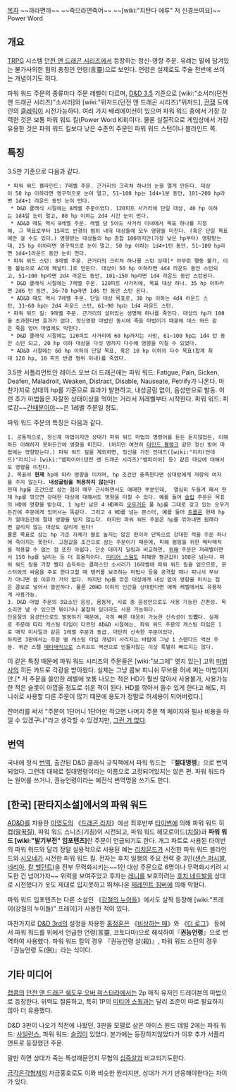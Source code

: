 [[목차]]
~~까라면까~~ ~~죽으라면죽어~~ ~~[wiki:"치탄다 에루" 저 신경쓰여요]~~
Power Word
== 개요 ==
[[TRPG]] 시스템 [[던전 앤 드래곤 시리즈]]에서 등장하는 정신-영향 주문. 유례는 말에 담겨있는 불가사의한 힘의 총칭인 언령(言靈)으로 보인다. 언령은 실제로도 주술 전반에 쓰이는 개념이기도 하다.

파워 워드 주문의 종류마다 주문 레벨이 다르며, [[D&D 3.5]] 기준으로 [wiki:"소서러(던전 앤 드래곤 시리즈)"소서러]와 [wiki:"위저드(던전 앤 드래곤 시리즈)"위저드], [[전쟁]] 도메인의 [[클레릭]]이 시전가능하다. 여러 가지 배리에이션이 있으며 파워 워드 중에서 가장 강력한 것은 보통 파워 워드 킬(Power Word Kill)이다. 물론 실질적으로 게임상에서 가장 유용한 것은 파워 워드 킬보다 낮은 수준의 주문인 파워 워드 스턴이나 블라인드 쪽.

== 특징 ==
3.5판 기준으로 다음과 같다.
 * 파워 워드 블라인드: 7레벨 주문. 근거리의 크리쳐 하나의 눈을 멀게 만든다. 대상이 50 hp 이하라면 영구적으로 눈이 멀고, 51~100 hp는 1d4+1분 동안, 101~200 hp라면 1d4+1 라운드 동안 눈이 먼다.
  * D&D 클래식 시절에는 8레벨 주문이었다. 120피트 사거리에 단일 대상, 40 hp 이하는 1d4일 눈이 멀고, 80 hp 이하는 2d4 시간 눈이 먼다.
  * AD&D 때도 역시 8레벨 주문. 레벨 당 5야드 사거리 이내에서 목표 하나를 지정해, 그 목표로부터 15피트 반경의 범위 내의 대상들에 모두 영향을 미친다. (혹은 단일 목표에만 걸 수도 있다.) 영향받는 대상들의 hp 총합 100까지만(가장 낮은 hp부터) 영향받는데, 25 hp 이하라면 영구적으로 눈이 멀고, 50 hp 이하는 1d4+1턴 동안, 51~100 hp라면 1d4+1라운드 동안 눈이 먼다.
 * 파워 워드 스턴: 8레벨 주문. 근거리의 크리쳐 하나를 스턴 상태[* 아무런 행동 불가, 이동 불능으로 AC에 페널티.]로 만든다. 대상이 50 hp 이하라면 4d4 라운드 동안 스턴되고, 51~100 hp라면 2d4 라운드 동안, 101~150 hp라면 1d4 라운드 동안 스턴된다.
  * D&D 클래식 시절에는 7레벨 주문. 120피트 사거리에, 목표 대상 하나. 35 hp 이하라면 2d6 턴 동안, 36~70 hp라면 1d6 턴 동안 스턴 된다.
  * AD&D 때도 역시 7레벨 주문. 단일 대상 목표로, 30 hp 이하는 4d4 라운드 스턴, 31~60 hp는 2d4 라운드 스턴, 61~90 hp는 1d4 라운드 스턴.
 * 파워 워드 킬: 9레벨 주문. 근거리의 살아있는 생명체 하나를 죽인다. 대상의 hp가 100을 초과한다면 효과가 없다. 정신영향 마법인 동시에 죽음 마법이기 때문에 데스 와드 같은 죽음 방어 마법에도 막힌다.
  * D&D 클래식 시절에는 120피트 사거리에 60 hp까지는 사망, 61~100 hp는 1d4 턴 동안 스턴 되고, 20 hp 이하 대상을 다섯 명까지 다수에 영향을 미칠 수 있었다.
  * AD&D 시절에는 60 hp 이하의 단일 목표, 혹은 10 hp 이하의 다수 목표(합계 최대 120 hp, 10 피트 반경 범위 이내)를 죽였다.

3.5판 서플리먼트인 레이스 오브 더 드래곤에는 파워 워드: Fatigue, Pain, Sicken, Deafen, Maladroit, Weaken, Distract, Disable, Nauseate, Petrify가 나온다. 마찬가지로 상대의 hp를 기준으로 효과가 발현하고, 내성굴림 없이, 음성만으로 발동. 이런 추가 마법들은 자잘한 상태이상을 먹이는 거라서 저레벨부터 시작한다. 파워 워드: 피로감~~[[간때문이야]]~~은 1레벨 주문일 정도.

파워 워드 주문의 특징은 다음과 같다.
 1. 공통적으로, 정신계 마법이지만 상대가 파워 워드 마법의 명령어를 듣든 듣지않았든, 이해하든 이해하지 못하든간에 영향을 미친다. (하지만 여전히 [[마인드 블랭크]] 같은 정신 방어 마법에는 영향받는다.) 파워 워드 킬을 제외하면, 정신을 가진 언데드([wiki:"리치(언데드)"리치]나 [wiki:"뱀파이어(던전 앤 드래곤 시리즈)"뱀파이어] 등) 같은 대상에 대해서도 영향을 미친다.
 2. 목표의 '''현재''' hp에 따라 영향을 미치며, hp 조건만 충족한다면 상대방에게 저항의 여지를 주지 않는다. '''내성굴림을 허용하지 않는다!'''
 현재 hp를 조건으로 삼는 점이 매우 근사하면서도 애매한 부분인데,  열심히 두들겨 패서 현재 hp를 깎으면 강대한 대상에 대해서도 영향을 미칠 수 있다. 예를 들어 [[슬립]] 주문은 목표의 HD에 영향을 받는데, 1 hp만 남은 4 HD짜리 [[오우거]]든 풀 hp를 그대로 갖고 있는 오우거든간에 주문에게 있어서는 똑같다. 그리고 4 HD를 넘는 몬스터, 예를 들어 [[트롤]]은 현재 hp가 얼마든간에 절대 영향을 받지 않는다. 하지만 파워 워드 주문은 hp를 깎아내면 원래라면 걸리지 않는 대상도 걸리게 된다!
 물론 목표로 삼는 hp 기준 자체가 별로 높지는 않은 편이라 단독으로 강대한 적을 주문 하나에 죽이지는 못한다. 고정값을 조건으로 삼는 주문이기 때문에, 피해 펌핑을 위한 메타매직을 적용할 수 없는 점 또한 아쉽다. 단순 대미지 딜링과 비교하면, [[위해]] 주문은 저레벨이면서 150 hp를 날리는 등 더 효율적이다. [[미티어 스웜]]도 피해량 평균값이 100은 넘는다. 파워 워드 킬을 가장 빨리 습득하는 클래스인 소서러가 16레벨에 파워 워드 킬을 얻으므로, 몬스터와의 싸움을 주로 한다고할 때 탱커를 보조하는 마법사 등을 공격할 때나 피니시 무브가 아니면 쓸 이유가 거의 없다. 하지만 hp를 깎은 대상에게 내성 없이 영향을 미치는 점은 콤보로 넣어서 쓸만하다. 물론 20HD 이하의 인간을 상대한다면 에픽 레벨에서도 유용하게 사용가능.
 3. D&D 마법 주문의 3요소인 음성, 몸동작, 시료 중 음성만으로도 사용 가능한 간편성. 목소리만 낼 수 있으면 묶이거나 붙잡혀 있더라도 사용 가능하다.
 단음절의 음성만으로도 발동하기 때문에, 극히 빠른 대응이 가능한 신속성이 있'''었'''다. 실제로 주문에 따라 캐스팅 타임이 다르던 AD&D 시절에는, 파워 워드 주문의 캐스팅 타임은 1로 매직 미사일과 같은 1레벨 주문과 동급, 대단히 신속한 주문이었다.
 하지만 3판에서는 주문 별 캐스팅 타임 개념이 사리지는 바람에 그냥 1 스탠다드 액션 주문. 퀴큰 스펠 [[메타매직]]으로 스위프트 액션으로 만들지않는 이상 특별히 빠르지는 않다.

이 같은 특징 때문에 파워 워드 시리즈의 주문들은 [wiki:"보그체" 엣지 있는] 고위 [[마법사]]의 히든 카드로 각광을 받아왔다. 실체는 그냥 콤보 피니쉬 무브용 허세 쩌는 마법이지만.[* 저 주문을 쓸만한 레벨에 보통 나오는 적은 HD가 훨씬 많아서 사용불가, 사용가능한 적은 슬롯이 아깝울 정도로 쉬운 적이 된다. HD를 깎아서 쓸수 있게 한다고 해도, 피니쉬로 사용할 다른 주문이 많기 때문에 용도가 정말로 허세용이 되어버렸다.]

잔머리를 써서 "주문이 1단어니 1단어만 적으면 나머지 주문 책 페이지와 필사 비용을 아낄 수 있겠구나"라고 생각할 수 있겠지만, [http://www.giantitp.com/comics/oots0306.html 그런 거 없다].

== 번역 ==
국내에 정식 [[번역]], 출간된 D&D 클래식 규칙책에서 파워 워드는 『'''절대명령'''』으로 번역되었다. 그런데 대체로 절대명령이라는 이름으로 고정되어있지는 않은 편. 파워 워드라는 원어를 쓰거나, 권능언령이라는 예전식 번역명을 쓰기도 한다.

== [한국] [판타지소설]에서의 파워 워드 ==
[[AD&D]]를 차용한 [[이영도]]의 《[[드래곤 라자]]》에선 최후반부 [[타이번]]에 의해 파워 워드 히컵([[딸꾹질]]), 파워 워드 스니즈(기침)이 시전되고, 파워 워드 헤모로이드([[치질]])과 '''파워 워드 [wiki:"발기부전" 임포텐츠]'''란 주문이 언급되기도 한다. 개그 파트로 사용된 타이번의 파워 워드와 달리 정말 실용적으로 사용된 예는 [[리치몬드]]가 시전한 파워 워드 블라인드와 [[시오네]]가 시전한 파워 워드 킬. 전자는 후치 일행의 주요 전력 중 3인([[샌슨 퍼시발]], [[네리아]], [[칼 헬턴트]])을 전부 무력화시키는~~1인 대상 주문으로 6명이나 무력화시키려 시도한 건 넘어가자~~ 위력을 보여주었고 후자는 [[레니]]를 보호하려는 [[후치 네드발]]을 상대로 시전했다가 옷도 제대로 입지못하고 뛰쳐나온 [[제레인트 침버]]에 의해 막혔다.

파워 워드 임포텐츠는 다른 소설인 《[[강철의 누이들]]》에서도 살짝 등장해 [wiki:"프레이(강철의 누이들)" 프레이]가 사용한 적이 있다.

마찬가지로 [[D&D 3rd]]의 설정을 차용한 [[홍정훈]]은 《[[비상하는 매]]》와 《[[더 로그]]》 등에서 파워 워드를 위에서 언급한 언령(言靈, 코토다마)으로 해석하여『'''권능언령'''』으로 번역하여 사용했다. 파워 워드 킬의 경우 『권능언령 살(殺)』, 파워 워드 스턴의 경우 『권능언령 도(倒)』라는 식이다.

== 기타 미디어 ==
[[캡콤]]의 [[던전 앤 드래곤 쉐도우 오버 미스타라]]에서는 2p 매직 유저인 드레이븐의 마법으로 등장한다. 위력도 절륜하고, 특히 1P의 [[미티어 스웜]]과는 달리 조준이 따로 필요하지 않아 더 유용했다.

D&D 3판이 나오기 직전에 나왔던, 3판을 모델로 삼은 아이스 윈드 데일 2에는 파워 워드: [[사일런스]], 파워 워드: [[슬립]]이 있었다. 본가에는 등장하지않았다가 이후 추가 서플리먼트로 등장했던 주문.

말만 하면 상대가 죽는 특성때문인지 무협의 [[심즉살]]과 비교되기도한다.

[[금각은각형제]]의 자금홍호로도 이와 비슷한 원리지만, 상대가 거기 반응해야한다는 차이가 있다.
